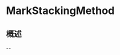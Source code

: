 # MarkStackingMethod

<ToBePolishedAfterTranslation />

<OriginalSource
  title="MarkStackingMethod"
  url="https://developer.apple.com/documentation/charts/markstackingmethod"
  summary="在图表中堆叠标记的方法"
/>

## 概述

--

